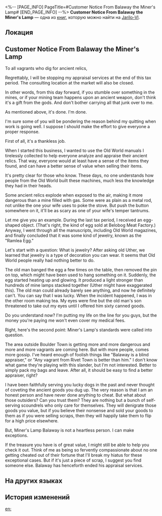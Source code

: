 <%-- [PAGE_INFO]
PageTitle=#Customer Notice From Balaway the Miner's Lamp#
[END_PAGE_INFO] --%>
{{Дополнить}}
{{Книга Инфобокс
|id           = 016
|partIds      = 190120
|Название     = 
|Изображение  = Иконка Письмо.png
|Мир          = Jarilo-VI
|Томов        = 1
|Автор        = <!--нужно добавить-->
|Описание     = A notice from Balaway to stop the public appraisal of ancient relics.
|Том1         = {{tx}}
|Источник1    = {{tx|Отсутствует источник}}
|Персонажи    = 
|Фракции      = 
}}
'''Customer Notice From Balaway the Miner's Lamp''' — одна из [[Книги|книг]], которую можно найти на [[Jarilo-VI]].

==Локация==
{{Отметка карты|<!--название карты-->|<!--id отметки-->}}

==Customer Notice From Balaway the Miner's Lamp==
To all vagrants who dig for ancient relics,

Regrettably, I will be stopping my appraisal services at the end of this tax period. The consulting location at the market will also be closed.

In other words, from this day forward, if you stumble over something in the mines, or if your mining team happens upon an ancient weapon, don't think it's a gift from the gods. And don't bother carrying all that junk over to me.

As mentioned above, it's done. I'm done.

I'm sure some of you will be pondering the reason behind my quitting when work is going well. I suppose I should make the effort to give everyone a proper response.

First of all, it's a thankless job.

When I started this business, I wanted to use the Old World manuals I tirelessly collected to help everyone analyze and appraise their ancient relics. That way, everyone would at least have a sense of the items they found, and can have a better sense of value when selling their items.

It's pretty clear for those who know. These days, no one understands how people from the Old World built these machines, much less the knowledge they had in their heads.

Some ancient relics explode when exposed to the air, making it more dangerous than a mine filled with gas. Some were as plain as a metal rod, not unlike the one your wife uses to poke the stove. But push the button somewhere on it, it'll be as scary as one of your wife's temper tantrums.

Let me give you an example. During the last tax period, I received an egg-shaped object. (That's right, the kind of egg sold at Belobog Meat Factory.) Anyway, I went through all the manuscripts, including Old World magazines, and finally concluded that it was some kind of jewelry, known as the "Ramlea Egg."

Let's start with a question: What is jewelry? After asking old Uther, we learned that jewelry is a type of decoration you can wear. It seems that Old World people really had nothing better to do.

The old man banged the egg a few times on the table, then removed the pin on top, which might have been used to hang something on it. Suddenly, the egg started heating up and glowing. It produced a light stronger than hundreds of mine lamps stacked together (Uther might have exaggerated this). The old man could already barely see anything, and now he definitely can't. You can say that I was lucky. When the incident happened, I was in the other room making tea. My eyes were fine but the old man's son threatened to take out my eyes until I offered him sixty canned goods.

Do you understand now? I'm putting my life on the line for you guys, but the money you're paying me won't even cover my medical fees.

Right, here's the second point: Miner's Lamp's standards were called into question.

The area outside Boulder Town is getting more and more dangerous and more and more vagrants are coming here. But with more people, comes more gossip. I've heard enough of foolish things like "Balaway is a blind appraiser," or "Any vagrant from Rivet Town is better than him." I don't know what game they're playing with this slander, but I'm not interested. Better to simply pack my bags and leave. After all, it should be easy to find a better appraiser, right?

I have been faithfully serving you lucky dogs in the past and never thought of coveting the ancient goods you dug up. The very reason is that I am an honest person and have never done anything to cheat. But what about those outsiders? Can you trust them? They are nothing but a bunch of self-serving scoundrels who only care for themselves. They will denigrate those goods you value, but if you believe their nonsense and sold your goods to them as if you were selling scraps, then they will happily take them to flip for a high price elsewhere.

But, Miner's Lamp Balaway is not a heartless person. I can make exceptions.

If the treasure you have is of great value, I might still be able to help you check it out. Think of me as being so fervently compassionate about no one getting cheated out of their fortune that I'll break my hiatus for these exceptional cases. But if it's just a piece of scrap, I suggest you find someone else. Balaway has henceforth ended his appraisal services.

==На других языках==
{{На других языках
|en   = Customer Notice From Balaway the Miner's Lamp
|zhs  = 「矿灯」巴列维的告顾客信
|zht  = 「礦燈」巴列維的停止服務通知信
|ja   = 「カンテラ」パフラヴィーの顧客への手紙
|ko   = 「마이너 램프」 발라웨이가 고객에게 보내는 편지
|es   = Aviso para los clientes de Balaway, la Lámpara del Minero
|fr   = Avis aux clients de Balaway, surnommé «&nbsp;la Lampe du mineur&nbsp;»
|ru   = Уведомление для клиентов от Балауэя из «Шахтёрской лампы»
|th   = จดหมายแจ้งลูกค้าของ Balaway "แสงแห่งเหมือง"
|vi   = Thư Thông Báo Của Balaway Đèn Mỏ
|de   = Kundenhinweis von Balaway, der Grubenlampe
|id   = Surat Pemberitahuan Pelanggan "Penerang Tambang" Balaway
|pt   = Aviso ao Consumidor da Lanterna de Minerador de Balaway
}}

==История изменений==
{{История изменений|3.5}}

[[en:]]